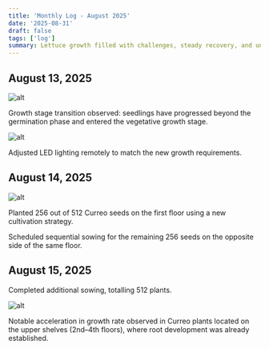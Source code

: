 ```yaml
---
title: 'Monthly Log - August 2025'
date: '2025-08-31'
draft: false
tags: ['log']
summary: Lettuce growth filled with challenges, steady recovery, and unexpected strength.
---
```


## August 13, 2025

![alt](/static/images/august/1.png)

Growth stage transition observed: seedlings have progressed beyond the germination phase and entered the vegetative growth stage.

![alt](/static/images/august/2.png)

Adjusted LED lighting remotely to match the new growth requirements.

## August 14, 2025

![alt](/static/images/august/3.png)

Planted 256 out of 512 Curreo seeds on the first floor using a new cultivation strategy.

Scheduled sequential sowing for the remaining 256 seeds on the opposite side of the same floor.

## August 15, 2025

Completed additional sowing, totalling 512 plants.

![alt](/static/images/august/4.png)

Notable acceleration in growth rate observed in Curreo plants located on the upper shelves (2nd–4th floors), where root development was already established.
